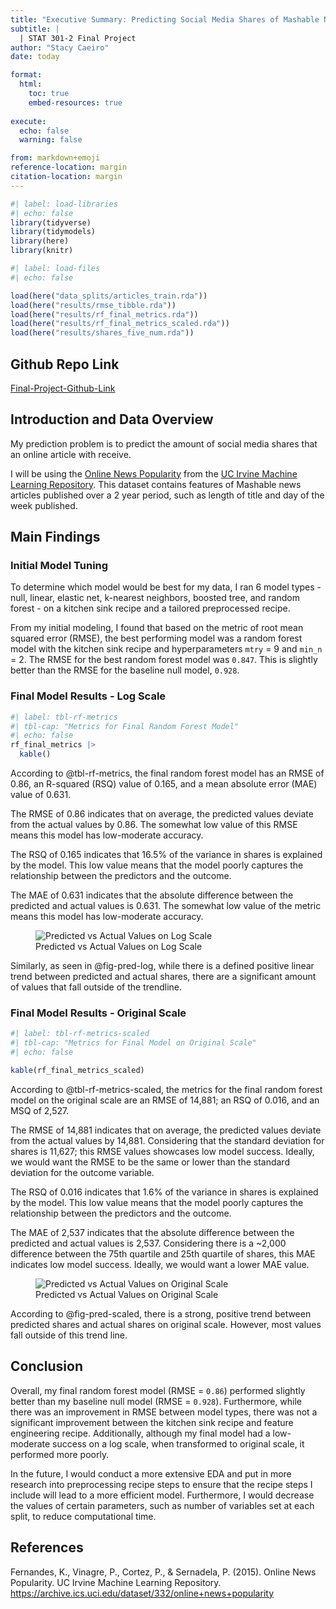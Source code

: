 ```yaml
---
title: "Executive Summary: Predicting Social Media Shares of Mashable News Articles"
subtitle: |
  | STAT 301-2 Final Project
author: "Stacy Caeiro"
date: today

format:
  html:
    toc: true
    embed-resources: true
    
execute:
  echo: false
  warning: false

from: markdown+emoji 
reference-location: margin
citation-location: margin
---
```

```r
#| label: load-libraries
#| echo: false 
library(tidyverse)
library(tidymodels)
library(here)
library(knitr)
```

```r
#| label: load-files
#| echo: false

load(here("data_splits/articles_train.rda"))
load(here("results/rmse_tibble.rda"))
load(here("results/rf_final_metrics.rda"))
load(here("results/rf_final_metrics_scaled.rda"))
load(here("results/shares_five_num.rda"))
```

::: {.callout-tip icon="false"}
## Github Repo Link

[Final-Project-Github-Link](https://github.com/stat301-2-2024-winter/final-project-2-stacycaeiro.git)
::: 

## Introduction and Data Overview 
My prediction problem is to predict the amount of social media shares that an online article with receive.

I will be using the [Online News Popularity](https://archive.ics.uci.edu/dataset/332/online+news+popularity) from the [UC Irvine Machine Learning Repository](https://archive.ics.uci.edu/). This dataset contains features of Mashable news articles published over a 2 year period, such as length of title and day of the week published. 

## Main Findings 

### Initial Model Tuning

To determine which model would be best for my data, I ran 6 model types - null, linear, elastic net, k-nearest neighbors, boosted tree, and random forest - on a kitchen sink recipe and a tailored preprocessed recipe. 

From my initial modeling, I found that based on the metric of root mean squared error (RMSE), the best performing model was a random forest model with the kitchen sink recipe and hyperparameters `mtry` = 9 and `min_n` = 2. The RMSE for the best random forest model was `0.847`. This is slightly better than the RMSE for the baseline 
null model, `0.928`.


### Final Model Results - Log Scale
```r
#| label: tbl-rf-metrics
#| tbl-cap: "Metrics for Final Random Forest Model"
#| echo: false 
rf_final_metrics |>
  kable()
```

According to @tbl-rf-metrics, the final random forest model has an RMSE of 0.86, an R-squared (RSQ) value of 0.165, and a mean absolute error (MAE) value of 0.631. 

The RMSE of 0.86 indicates that on average, the predicted values deviate from the actual values by 0.86. The somewhat low value of this RMSE means this model has low-moderate accuracy. 

The RSQ of 0.165 indicates that 16.5% of the variance in shares is explained by the model. This low value means that the model poorly captures the relationship between the predictors and the outcome. 

The MAE of 0.631 indicates that the absolute difference between the predicted and actual values is 0.631. The somewhat low value of the metric means this model has low-moderate accuracy. 

![Predicted vs Actual Values on Log Scale](img/pred_vs_shares_log.png){#fig-pred-log}

Similarly, as seen in @fig-pred-log, while there is a defined positive linear trend 
between predicted and actual shares, there are a significant amount of values that 
fall outside of the trendline.  

### Final Model Results - Original Scale 
```r
#| label: tbl-rf-metrics-scaled
#| tbl-cap: "Metrics for Final Model on Original Scale"
#| echo: false 

kable(rf_final_metrics_scaled)
```

According to @tbl-rf-metrics-scaled, the metrics for the final random forest model 
on the original scale are an RMSE of 14,881; an RSQ of 0.016, and an MSQ of 2,527. 

The RMSE of 14,881 indicates that on average, the predicted values deviate from the actual values by 14,881. Considering that the standard deviation for shares is 11,627; this RMSE values showcases low model success. Ideally, we would want the RMSE to be the same or lower than the standard deviation for the outcome variable. 

The RSQ of 0.016 indicates that 1.6% of the variance in shares is explained by the model. This low value means that the model poorly captures the relationship between the predictors and the outcome. 

The MAE of 2,537 indicates that the absolute difference between the predicted and actual values is 2,537. Considering there is a ~2,000 difference between the 75th quartile and 25th quartile of shares, this MAE indicates low model success. Ideally, we would want a lower MAE value. 

![Predicted vs Actual Values on Original Scale](img/pred_vs_shares_scaled.png){#fig-pred-scaled}

According to @fig-pred-scaled, there is a strong, positive trend between predicted shares and actual shares on original scale. However, most values fall outside of this trend line. 

## Conclusion

Overall, my final random forest model (RMSE = `0.86`) performed slightly better than my baseline null model (RMSE = `0.928`). Furthermore, while there was an improvement in RMSE between model types, there was not a significant improvement between the kitchen sink recipe and feature engineering recipe. Additionally, although my final model had a low-moderate success on a log scale, when transformed to original scale, it performed more poorly. 

In the future, I would conduct a more extensive EDA and put in more research into preprocessing recipe steps to ensure that the recipe steps I include will lead to a more efficient model. Furthermore, I would decrease the values of certain parameters, such as number of variables set at each split, to reduce computational time. 

## References 

Fernandes, K., Vinagre, P., Cortez, P., & Sernadela, P. (2015). Online News Popularity. UC Irvine Machine Learning Repository. 
[https://archive.ics.uci.edu/dataset/332/online+news+popularity](https://archive.ics.uci.edu/dataset/332/online+news+popularity)
